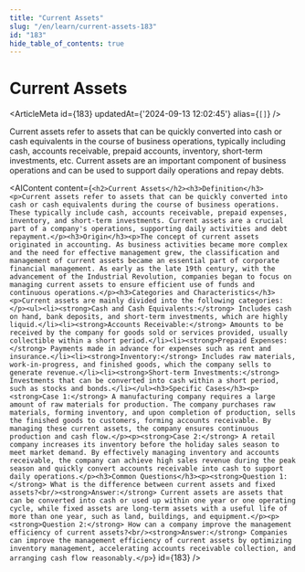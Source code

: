 ```yaml
---
title: "Current Assets"
slug: "/en/learn/current-assets-183"
id: "183"
hide_table_of_contents: true
---
```



# Current Assets

<ArticleMeta id={183} updatedAt={'2024-09-13 12:02:45'} alias={`[]`} />
<div className='border-solid border-b border-t-0 my-4 border-[var(--ifm-color-gray-300)]' />

Current assets refer to assets that can be quickly converted into cash or cash equivalents in the course of business operations, typically including cash, accounts receivable, prepaid accounts, inventory, short-term investments, etc. Current assets are an important component of business operations and can be used to support daily operations and repay debts.

<AIContent content={`<h2>Current Assets</h2><h3>Definition</h3><p>Current assets refer to assets that can be quickly converted into cash or cash equivalents during the course of business operations. These typically include cash, accounts receivable, prepaid expenses, inventory, and short-term investments. Current assets are a crucial part of a company's operations, supporting daily activities and debt repayment.</p><h3>Origin</h3><p>The concept of current assets originated in accounting. As business activities became more complex and the need for effective management grew, the classification and management of current assets became an essential part of corporate financial management. As early as the late 19th century, with the advancement of the Industrial Revolution, companies began to focus on managing current assets to ensure efficient use of funds and continuous operations.</p><h3>Categories and Characteristics</h3><p>Current assets are mainly divided into the following categories:</p><ul><li><strong>Cash and Cash Equivalents:</strong> Includes cash on hand, bank deposits, and short-term investments, which are highly liquid.</li><li><strong>Accounts Receivable:</strong> Amounts to be received by the company for goods sold or services provided, usually collectible within a short period.</li><li><strong>Prepaid Expenses:</strong> Payments made in advance for expenses such as rent and insurance.</li><li><strong>Inventory:</strong> Includes raw materials, work-in-progress, and finished goods, which the company sells to generate revenue.</li><li><strong>Short-term Investments:</strong> Investments that can be converted into cash within a short period, such as stocks and bonds.</li></ul><h3>Specific Cases</h3><p><strong>Case 1:</strong> A manufacturing company requires a large amount of raw materials for production. The company purchases raw materials, forming inventory, and upon completion of production, sells the finished goods to customers, forming accounts receivable. By managing these current assets, the company ensures continuous production and cash flow.</p><p><strong>Case 2:</strong> A retail company increases its inventory before the holiday sales season to meet market demand. By effectively managing inventory and accounts receivable, the company can achieve high sales revenue during the peak season and quickly convert accounts receivable into cash to support daily operations.</p><h3>Common Questions</h3><p><strong>Question 1:</strong> What is the difference between current assets and fixed assets?<br/><strong>Answer:</strong> Current assets are assets that can be converted into cash or used up within one year or one operating cycle, while fixed assets are long-term assets with a useful life of more than one year, such as land, buildings, and equipment.</p><p><strong>Question 2:</strong> How can a company improve the management efficiency of current assets?<br/><strong>Answer:</strong> Companies can improve the management efficiency of current assets by optimizing inventory management, accelerating accounts receivable collection, and arranging cash flow reasonably.</p>`} id={183} />
